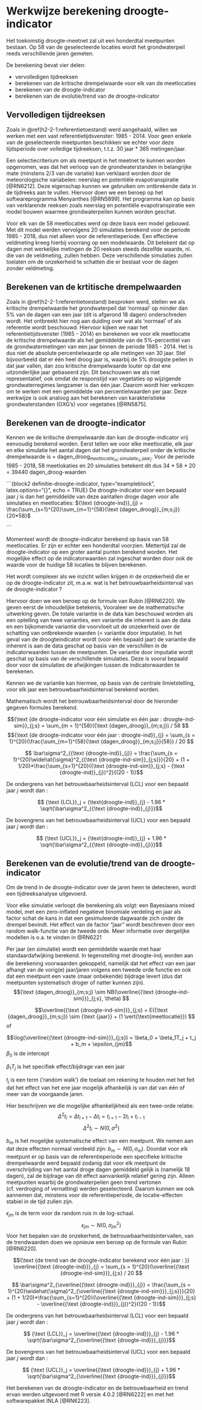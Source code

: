 # Werkwijze berekening droogte-indicator {#h3:methode}

Het toekomstig droogte-meetnet zal uit een honderdtal meetpunten bestaan. 
Op 58 van de geselecteerde locaties wordt het grondwaterpeil reeds verschillende jaren gemeten.

De berekening bevat vier delen:

- vervolledigen tijdreeksen
- berekenen van de kritische drempelwaarde voor elk van de meetlocaties
- berekenen van de droogte-indicator
- berekenen van de evolutie/trend van de droogte-indicator

## Vervolledigen tijdreeksen {#h3-1:tijdreeks}

Zoals in \@ref(h2-2-1:referentietoestand) werd aangehaald, willen we werken met een vast referentietijdsvenster: 1985 -  2014.
Voor geen enkele van de geselecteerde meetpunten beschikken we echter voor deze tijdsperiode over volledige tijdreeksen, t.t.z. 30 jaar * 365 metingen/jaar.

Een selectiecriterium om als meetpunt in het meetnet te kunnen worden opgenomen, was dat het verloop van de grondwaterstanden in belangrijke mate (minstens 2/3 van de variatie) kan verklaard worden door de meteorologische variabelen: neerslag en potentiële evapotranspiratie [@RN6212].
Deze eigenschap kunnen we gebruiken om ontbrekende data in de tijdreeks aan te vullen.
Hiervoor doen we een beroep op het softwareprogramma Menyanthes [@RN5899].
Het programma kan op basis van verklarende reeksen zoals neerslag en potentiële evapotranspiratie een model bouwen waarmee grondwaterpeilen kunnen worden geschat.

Voor elk van de 58 meetlocaties werd op deze basis een model gebouwd.
Met dit model werden vervolgens 20 simulaties berekend voor de periode 1985 - 2018, dus niet alleen voor de referentieperiode. 
Een effectieve veldmeting kreeg hierbij voorrang op een modelwaarde.
Dit betekent dat op dagen met werkelijke metingen de 20 reeksen steeds dezelfde waarde, nl. die van de veldmeting, zullen hebben.
Deze verschillende simulaties zullen toelaten om de onzekerheid te schatten die er bestaat voor de dagen zonder veldmeting. 

## Berekenen van de krtitische drempelwaarden {#h3-2:drempelwaarde}

Zoals in \@ref(h2-2-1:referentietoestand) besproken werd, stellen we als kritische drempelwaarde het grondwaterpeil dat 'normaal' op minder dan 5% van de dagen van een jaar (dit is afgerond 18 dagen) onderschreden wordt. 
Het ontbreekt hier nog aan duiding over wat als 'normaal' of als referentie wordt beschouwd. 
Hiervoor kijken we naar het referentietijdsvenster (1985 - 2014) en berekenen we voor elk meetlocatie de kritische drempelwaarde als het gemiddelde van de 5%-percentiel van de grondwatermetingen van een jaar binnen de periode 1985 - 2014. 
Het is dus niet de absolute percentielwaarde op alle metingen van 30 jaar. 
Stel bijvoorbeeld dat er één heel droog jaar is, waarbij de 5% droogste peilen in dat jaar vallen, dan zou kritische drempelwaarde louter op dat ene uitzonderlijke jaar gebaseerd zijn.
Dit beschouwen we als niet representatief, ook omdat de responstijd van vegetaties op wijzigende grondwaterregimes langzamer is dan één jaar. Daarom wordt hier verkozen om te werken met een gemiddelde van percentielwaarden per jaar. 
Deze werkwijze is ook analoog aan het berekenen van karakteristieke grondwaterstanden (GXG’s) voor vegetaties [@RN5875].


## Berekenen van de droogte-indicator {#h3-3:indicator}

Kennen we de kritische drempelwaarde dan kan de droogte-indicator vrij eenvoudig berekend worden.
Eerst tellen we voor elke meetlocatie, elk jaar en elke simulatie het aantal dagen dat het grondwaterpeil onder de kritische drempelwaarde is = ${\text {dagen_droog}}_{meetlocatie_m; simulatie_s; jaar_j}$. Voor de periode 1985 - 2018, 58 meetlokaties en 20 simulaties betekent dit dus 34 * 58 * 20 = 39440 ${\text {dagen_droog}}$-waarden

```{block2 definitie-droogte-indicator, type="exampleblock", latex.options="{}", echo = TRUE}
De droogte-indicator voor een bepaald jaar $j$ is dan het gemiddelde van deze aantallen droge dagen voor alle simulaties en meetlocaties: ${\text {droogte-ind}}_{j} = \frac{\sum_{s=1}^{20}\sum_{m=1}^{58}{\text {dagen_droog}}_{m;s;j}}{20*58}$

```

Momenteel wordt de droogte-indicator berekend op basis van 58 meetlocaties. 
Er zijn er echter een honderdtal voorzien.
Mettertijd zal de droogte-indicator op een groter aantal punten berekend worden. 
Het mogelijke effect op de indicatorwaarden zal ingeschat worden door ook de waarde voor de huidige 58 locaties te blijven berekenen.

Het wordt complexer als we inzicht willen krijgen in de onzekerheid die er op de droogte-indicator zit, m.a.w. wat is het betrouwbaarheidsinterval van de droogte-indicator ? 

Hiervoor doen we een beroep op de formule van Rubin [@RN6220].
We geven eerst de inhoudelijke betekenis, Vooraleer we de mathematische uitwerking geven.
De totale variantie in de data kan beschouwd worden als een optelling van twee varianties, een variantie die inherent is aan de data en een bijkomende variantie die voorvloeit uit de onzekerheid over de schatting van ontbrekende waarden (= variantie door imputatie).
In het geval van de droogteindicator wordt (voor één bepaald jaar) de variantie die inherent is aan de data geschat op basis van de verschillen in de indicatorwaarden tussen de meetpunten.
De variantie door imputatie wordt geschat op basis van de verschillende simulaties. 
Deze is vooral bepaald door voor de simulaties de afwijkingen tussen de indicatorwaarden te berekenen.

Kennen we de variantie kan hiermee, op basis van de centrale limietstelling, voor elk jaar een betrouwbaarheidsinterval berekend worden.

Mathematisch wordt het betrouwbaarheidsinterval door de hieronder gegeven formules berekend. 

$${\text {de droogte-indicator voor één simulatie en één jaar : droogte-ind-sim}}_{j;s} =  \sum_{m = 1}^{58}({\text {dagen_droog}}_{m;s;j}) / 58 $$
$${\text {de droogte-indicator voor één jaar : droogte-ind}}_{j} =  \sum_{s = 1}^{20}(\frac{\sum_{m=1}^{58}{\text {dagen_droog}}_{m;s;j}}{58}) / 20 $$

$$ \bar\sigma^2_{{\text {droogte-ind}}_{j}} = \frac{\sum_{s = 1}^{20}\widehat{\sigma}^2_{{\text {droogte-ind-sim}}_{j;s}}}{20} + (1 + 1/20)*\frac{\sum_{s=1}^{20}({\text {droogte-ind-sim}}_{j;s} - {\text {droogte-ind}}_{j})^2}{(20 - 1)}$$

De ondergrens van het betrouwbaarheidsinterval (LCL) voor een bepaald jaar $j$ wordt dan :

$$ {\text {LCL}}_j = {\text{droogte-ind}}_{j} - 1.96 * \sqrt{\bar\sigma^2_{{\text {droogte-ind}}_{j}}}$$

De bovengrens van het betrouwbaarheidsinterval (UCL) voor een bepaald jaar $j$ wordt dan :

$$ {\text {UCL}}_j = {\text{droogte-ind}}_{j} + 1.96 * \sqrt{\bar\sigma^2_{{\text {droogte-ind}}_{j}}}$$


## Berekenen van de evolutie/trend van de droogte-indicator {#h3-4:trend}

Om de trend in de droogte-indicator over de jaren heen te detecteren, wordt een tijdreeksanalyse uitgevoerd. 


Voor elke simulatie verloopt die berekening als volgt: een Bayesiaans mixed model, met een zero-inflated negatieve binomiale verdeling en jaar als factor schat de kans in dat een gesimuleerde dagwaarde zich onder de drempel bevindt. 
Het effect van de factor “jaar” wordt beschreven door een random walk-functie van de tweede orde. 
Meer informatie over dergelijke modellen is o.a. te vinden in @RN6221

Per jaar (en simulatie) wordt een gemiddelde waarde met haar standaardafwijking berekend. 
In tegenstelling met ${\text {droogte-ind}}_{j}$ worden aan die berekening voorwaarden gekoppeld, namelijk dat het effect van een jaar afhangt van de vorig(e) jaar/jaren volgens een tweede orde functie en ook dat een meetpunt een vaste (maar onbekende) bijdrage levert (dus dat meetpunten systematisch droger of natter kunnen zijn).
$${\text {dagen_droog}}_{m;s;j} \sim NB(\overline{{\text {droogte-ind-sim}}}_{j;s}, \theta)  $$

$$\overline{{\text {droogte-ind-sim}}}_{j;s} = E({\text {dagen_droog}}_{m;s;j}) \sim {\text {jaar}} + (1 \vert{\text{meetlocatie}})  $$
of 

$$\log(\overline{{\text {droogte-ind-sim}}}_{j;s}) = \beta_0 + \beta_1T_j + t_j + b_m + \epsilon_{jm}$$
$\beta_0$ is de intercept

$\beta_1T_j$ is het specifiek effect/bijdrage van een jaar

$t_j$ is een term ('random walk') die toelaat om rekening te houden met het feit dat het effect van het ene jaar mogelijk afhankelijk is van dat van één of meer van de voorgaande jaren.

Hier beschrijven we die mogelijke afhankelijkheid als een twee-orde relatie:
$$ \Delta^2 t_i = \Delta t_{i+1} - \Delta t_i = t_{i+1} - 2t_i + t_{i-1}$$
$$ \Delta^2 t_i \sim  N(0,\sigma^2)$$

$b_m$ is het mogelijke systematische effect van een meetpunt. 
We nemen aan dat deze effecten normaal verdeeld zijn: $b_m \sim N(0, \sigma _m)$.
Doordat voor elk meetpunt er op basis van de referentieperiode een specifieke kritische drempelwaarde werd bepaald zodanig dat voor elk meetpunt de overschrijding van het aantal droge dagen gemiddeld gelijk is (namelijk 18 dagen), zal de bijdrage van dit effect aanvankelijk relatief gering zijn.
Alleen meetpunten waarbij de grondwaterpeilen geen trend vertonen (cf. verdroging of vernatting) werden geselecteerd.
Daarom kunnen we ook aannemen dat, minstens voor de referentieperiode, de locatie-effecten stabiel in de tijd zullen zijn.

$\epsilon_{jm}$ is de term voor de random ruis in de log-schaal.
$$\epsilon_{jm} \sim N(0,\sigma_{jm}^2) $$
Voor het bepalen van de onzekerheid, de betrouwbaarheidsintervallen, van de trendwaarden doen we opnieuw een beroep op de formule van Rubin [@RN6220].

$${\text {de trend van de droogte-indicator berekend voor één jaar : }} \overline{{\text {droogte-ind}}}_{j} =  \sum_{s = 1}^{20}(\overline{{\text {droogte-ind-sim}}}_{j;s} / 20 $$



$$ \bar\sigma^2_{\overline{{\text {droogte-ind}}}_{j}} = \frac{\sum_{s = 1}^{20}\widehat{\sigma}^2_{\overline{{\text {droogte-ind-sim}}}_{j;s}}}{20} + (1 + 1/20)*\frac{\sum_{s=1}^{20}(\overline{{\text {droogte-ind-sim}}}_{j;s} - \overline{{\text {droogte-ind}}}_{j})^2}{(20 - 1)}$$

De ondergrens van het betrouwbaarheidsinterval (LCL) voor een bepaald jaar $j$ wordt dan :

$$ {\text {LCL}}_j = \overline{{\text {droogte-ind}}}_{j} - 1.96 * \sqrt{\bar\sigma^2_{\overline{{\text {droogte-ind}}}_{j}}}$$

De bovengrens van het betrouwbaarheidsinterval (UCL) voor een bepaald jaar $j$ wordt dan :

$$ {\text {UCL}}_j = \overline{{\text {droogte-ind}}}_{j} + 1.96 * \sqrt{\bar\sigma^2_{\overline{{\text {droogte-ind}}}_{j}}}$$


Het berekenen van de droogte-indicator en de betrouwbaarheid en trend ervan werden uitgevoerd met R versie 4.0.2 [@RN6222] en met het softwarepakket INLA [@RN6223].

